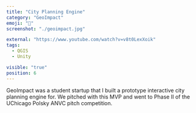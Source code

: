 ```yaml
---
title: "City Planning Engine"
category: "GeoImpact"
emoji: "🦄"
screenshot: "./geoimpact.jpg"

external: "https://www.youtube.com/watch?v=v8t0LexXoik"
tags:
  - QGIS
  - Unity

visible: "true"
position: 6
---
```


GeoImpact was a student startup that I built a prototype interactive city planning engine for. We pitched with this MVP and went to Phase II of the UChicago Polsky ANVC pitch competition.
